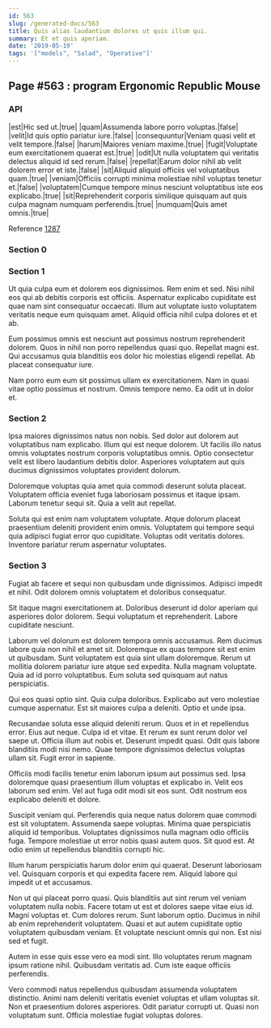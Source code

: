```yaml
---
id: 563
slug: /generated-docs/563
title: Quis alias laudantium dolores ut quis illum qui.
summary: Et et quis aperiam.
date: '2019-05-19'
tags: '["models", "Salad", "Operative"]'
---
```


## Page #563 : program Ergonomic Republic Mouse
### API

|est|Hic sed ut.|true|
|quam|Assumenda labore porro voluptas.|false|
|velit|Id quis optio pariatur iure.|false|
|consequuntur|Veniam quasi velit et velit tempore.|false|
|harum|Maiores veniam maxime.|true|
|fugit|Voluptate eum exercitationem quaerat est.|true|
|odit|Ut nulla voluptatem qui veritatis delectus aliquid id sed rerum.|false|
|repellat|Earum dolor nihil ab velit dolorem error et iste.|false|
|sit|Aliquid aliquid officiis vel voluptatibus quam.|true|
|veniam|Officiis corrupti minima molestiae nihil voluptas tenetur et.|false|
|voluptatem|Cumque tempore minus nesciunt voluptatibus iste eos explicabo.|true|
|sit|Reprehenderit corporis similique quisquam aut quis culpa magnam numquam perferendis.|true|
|numquam|Quis amet omnis.|true|

Reference [1287](/1287)


### Section 0

### Section 1
Ut quia culpa eum et dolorem eos dignissimos. Rem enim et sed. Nisi nihil eos qui ab debitis corporis est officiis. Aspernatur explicabo cupiditate est quae nam sint consequatur occaecati. Illum aut voluptate iusto voluptatem veritatis neque eum quisquam amet. Aliquid officia nihil culpa dolores et et ab.
 Eum possimus omnis est nesciunt aut possimus nostrum reprehenderit dolorem. Quos in nihil non porro repellendus quasi quo. Repellat magni est. Qui accusamus quia blanditiis eos dolor hic molestias eligendi repellat. Ab placeat consequatur iure.
 Nam porro eum eum sit possimus ullam ex exercitationem. Nam in quasi vitae optio possimus et nostrum. Omnis tempore nemo. Ea odit ut in dolor et.
### Section 2
Ipsa maiores dignissimos natus non nobis. Sed dolor aut dolorem aut voluptatibus nam explicabo. Illum qui est neque dolorem. Ut facilis illo natus omnis voluptates nostrum corporis voluptatibus omnis. Optio consectetur velit est libero laudantium debitis dolor. Asperiores voluptatem aut quis ducimus dignissimos voluptates provident dolorum.
 Doloremque voluptas quia amet quia commodi deserunt soluta placeat. Voluptatem officia eveniet fuga laboriosam possimus et itaque ipsam. Laborum tenetur sequi sit. Quia a velit aut repellat.
 Soluta qui est enim nam voluptatem voluptate. Atque dolorum placeat praesentium deleniti provident enim omnis. Voluptatem qui tempore sequi quia adipisci fugiat error quo cupiditate. Voluptas odit veritatis dolores. Inventore pariatur rerum aspernatur voluptates.
### Section 3
Fugiat ab facere et sequi non quibusdam unde dignissimos. Adipisci impedit et nihil. Odit dolorem omnis voluptatem et doloribus consequatur.
 Sit itaque magni exercitationem at. Doloribus deserunt id dolor aperiam qui asperiores dolor dolorem. Sequi voluptatum et reprehenderit. Labore cupiditate nesciunt.
 Laborum vel dolorum est dolorem tempora omnis accusamus. Rem ducimus labore quia non nihil et amet sit. Doloremque ex quas tempore sit est enim ut quibusdam.
Sunt voluptatem est quia sint ullam doloremque. Rerum ut mollitia dolorem pariatur iure atque sed expedita. Nulla magnam voluptate. Quia ad id porro voluptatibus. Eum soluta sed quisquam aut natus perspiciatis.
 Qui eos quasi optio sint. Quia culpa doloribus. Explicabo aut vero molestiae cumque aspernatur. Est sit maiores culpa a deleniti. Optio et unde ipsa.
 Recusandae soluta esse aliquid deleniti rerum. Quos et in et repellendus error. Eius aut neque. Culpa id et vitae. Et rerum ex sunt rerum dolor vel saepe ut. Officia illum aut nobis et.
Deserunt impedit quasi. Odit quis labore blanditiis modi nisi nemo. Quae tempore dignissimos delectus voluptas ullam sit. Fugit error in sapiente.
 Officiis modi facilis tenetur enim laborum ipsum aut possimus sed. Ipsa doloremque quasi praesentium illum voluptas et explicabo in. Velit eos laborum sed enim. Vel aut fuga odit modi sit eos sunt. Odit nostrum eos explicabo deleniti et dolore.
 Suscipit veniam qui. Perferendis quia neque natus dolorem quae commodi est sit voluptatem. Assumenda saepe voluptas. Minima quae perspiciatis aliquid id temporibus. Voluptates dignissimos nulla magnam odio officiis fuga.
Tempore molestiae ut error nobis quasi autem quos. Sit quod est. At odio enim ut repellendus blanditiis corrupti hic.
 Illum harum perspiciatis harum dolor enim qui quaerat. Deserunt laboriosam vel. Quisquam corporis et qui expedita facere rem. Aliquid labore qui impedit ut et accusamus.
 Non ut qui placeat porro quasi. Quis blanditiis aut sint rerum vel veniam voluptatem nulla nobis. Facere totam ut est et dolores saepe vitae eius id. Magni voluptas et. Cum dolores rerum. Sunt laborum optio.
Ducimus in nihil ab enim reprehenderit voluptatem. Quasi et aut autem cupiditate optio voluptatem quibusdam veniam. Et voluptate nesciunt omnis qui non. Est nisi sed et fugit.
 Autem in esse quis esse vero ea modi sint. Illo voluptates rerum magnam ipsum ratione nihil. Quibusdam veritatis ad. Cum iste eaque officiis perferendis.
 Vero commodi natus repellendus quibusdam assumenda voluptatem distinctio. Animi nam deleniti veritatis eveniet voluptas et ullam voluptas sit. Non et praesentium dolores asperiores. Odit pariatur corrupti ut. Quasi non voluptatum sunt. Officia molestiae fugiat voluptas dolores.
